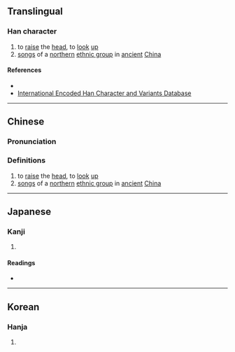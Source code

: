 {{character info/new}}
==Translingual==

===Han character===
{{Han char|rn=9|rad=人|as=13|sn=15|four=24291|canj=ODDF|ids=⿰亻禁}}

# to [[raise]] the [[head]], to [[look]] [[up]]
# [[song]]s of a [[northern]] [[ethnic group]] in [[ancient]] [[China]]

====References====
* {{Han ref|kx=0118.090|dkj=01161|dj=0250.200|hdz=10223.140|uh=50F8|ud=20728|bh=E4E9|bd=58601}}
* [http://chardb.iis.sinica.edu.tw/variants.jsp?cid=7403 International Encoded Han Character and Variants Database]

----

==Chinese==
{{zh-forms}}

===Pronunciation===
{{zh-pron
|m=jìn
|c=gam3
|mc=y
|oc=y
|ma=
|cat=v,n
}}

===Definitions===
{{zh-hanzi}}

# to [[raise]] the [[head]], to [[look]] [[up]]
# [[song]]s of a [[northern]] [[ethnic group]] in [[ancient]] [[China]]

----

==Japanese==

===Kanji===
{{ja-kanji|grade=|rs=人13}}

# {{defn|lang=ja|sort=人13}}

====Readings====
* {{ja-readings|on=[[きん]] (kin), [[こん]] (kon)|kun=[[あおぐ]] (aogu)}}

----

==Korean==

===Hanja===
{{ko-hanja|hangeul=금|rv=geum|mr=kŭm}}

# {{defn|lang=ko|sort=人13}}